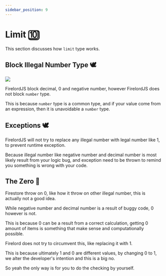 ```yaml
---
sidebar_position: 9
---
```


# Limit 🔟

This section discusses how `limit` type works.


## Block Illegal Number Type 🕊️

<Image
	src="https://github.com/tylim88/FirelordJSDoc/blob/main/static/img/limit1.png?raw=true"
	text="limit"
/>

FirelordJS block decimal, 0 and negative number, however FirelordJS does not block `number` type.

This is because `number` type is a common type, and if your value come from an expression, then it is unavoidable a `number` type.

## Exceptions 🕊️

FirelordJS will not try to replace any illegal number with legal number like 1, to prevent runtime exception.

Because illegal number like negative number and decimal number is most likely result from your logic bug, and exception need to be thrown to remind you something is wrong with your code.

## The Zero 🦤

Firestore throw on 0, like how it throw on other illegal number, this is actually not a good idea.

While negative number and decimal number is a result of buggy code, 0 however is not.

This is because 0 can be a result from a correct calculation, getting 0 amount of items is something that make sense and computationally possible.

Firelord does not try to circumvent this, like replacing it with 1.

This is because ultimately 1 and 0 are different values, by changing 0 to 1, we alter the developer's intention and this is a big no.

So yeah the only way is for you to do the checking by yourself.
